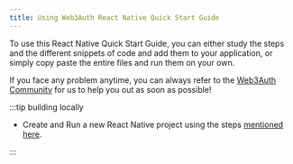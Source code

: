 ```yaml
---
title: Using Web3Auth React Native Quick Start Guide
---
```


To use this React Native Quick Start Guide, you can either study the steps and the different snippets of code and add them to your application, or
simply copy paste the entire files and run them on your own.

If you face any problem anytime, you can always refer to the [Web3Auth Community](https://web3auth.io/community/) for us to help you out as soon as
possible!

:::tip building locally

- Create and Run a new React Native project using the steps [mentioned here](https://reactnative.dev/docs/environment-setup#development-os).

:::

